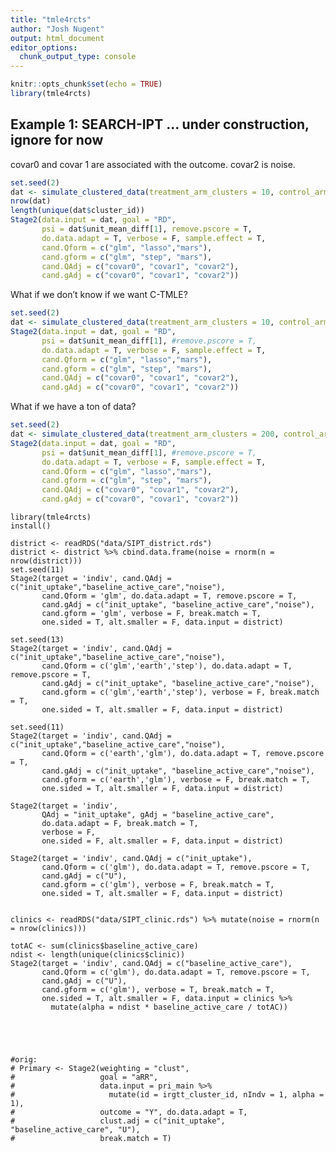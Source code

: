 ```yaml
---
title: "tmle4rcts"
author: "Josh Nugent"
output: html_document
editor_options: 
  chunk_output_type: console
---
```


```r
knitr::opts_chunk$set(echo = TRUE)
library(tmle4rcts)
```

## Example 1: SEARCH-IPT ... under construction, ignore for now

covar0 and covar 1 are associated with the outcome. covar2 is noise.

```r
set.seed(2)
dat <- simulate_clustered_data(treatment_arm_clusters = 10, control_arm_clusters = 10)
nrow(dat)
length(unique(dat$cluster_id))
Stage2(data.input = dat, goal = "RD",
       psi = dat$unit_mean_diff[1], remove.pscore = T,
       do.data.adapt = T, verbose = F, sample.effect = T,
       cand.Qform = c("glm", "lasso","mars"),
       cand.gform = c("glm", "step", "mars"),
       cand.QAdj = c("covar0", "covar1", "covar2"),
       cand.gAdj = c("covar0", "covar1", "covar2"))

```

What if we don't know if we want C-TMLE?

```r
set.seed(2)
dat <- simulate_clustered_data(treatment_arm_clusters = 10, control_arm_clusters = 10)
Stage2(data.input = dat, goal = "RD",
       psi = dat$unit_mean_diff[1], #remove.pscore = T,
       do.data.adapt = T, verbose = F, sample.effect = T,
       cand.Qform = c("glm", "lasso","mars"),
       cand.gform = c("glm", "step", "mars"),
       cand.QAdj = c("covar0", "covar1", "covar2"),
       cand.gAdj = c("covar0", "covar1", "covar2"))
```


What if we have a ton of data?

```r
set.seed(2)
dat <- simulate_clustered_data(treatment_arm_clusters = 200, control_arm_clusters = 200)
Stage2(data.input = dat, goal = "RD",
       psi = dat$unit_mean_diff[1], #remove.pscore = T,
       do.data.adapt = T, verbose = F, sample.effect = T,
       cand.Qform = c("glm", "lasso","mars"),
       cand.gform = c("glm", "step", "mars"),
       cand.QAdj = c("covar0", "covar1", "covar2"),
       cand.gAdj = c("covar0", "covar1", "covar2"))
```




```{}
library(tmle4rcts)
install()

district <- readRDS("data/SIPT_district.rds")
district <- district %>% cbind.data.frame(noise = rnorm(n = nrow(district)))
set.seed(11)
Stage2(target = 'indiv', cand.QAdj = c("init_uptake","baseline_active_care","noise"),
       cand.Qform = 'glm', do.data.adapt = T, remove.pscore = T,
       cand.gAdj = c("init_uptake", "baseline_active_care","noise"),
       cand.gform = 'glm', verbose = F, break.match = T,
       one.sided = T, alt.smaller = F, data.input = district)

set.seed(13)
Stage2(target = 'indiv', cand.QAdj = c("init_uptake","baseline_active_care","noise"),
       cand.Qform = c('glm','earth','step'), do.data.adapt = T, remove.pscore = T,
       cand.gAdj = c("init_uptake", "baseline_active_care","noise"),
       cand.gform = c('glm','earth','step'), verbose = F, break.match = T,
       one.sided = T, alt.smaller = F, data.input = district)

set.seed(11)
Stage2(target = 'indiv', cand.QAdj = c("init_uptake","baseline_active_care","noise"),
       cand.Qform = c('earth','glm'), do.data.adapt = T, remove.pscore = T,
       cand.gAdj = c("init_uptake", "baseline_active_care","noise"),
       cand.gform = c('earth','glm'), verbose = F, break.match = T,
       one.sided = T, alt.smaller = F, data.input = district)

Stage2(target = 'indiv',
       QAdj = "init_uptake", gAdj = "baseline_active_care",
       do.data.adapt = F, break.match = T,
       verbose = F,
       one.sided = F, alt.smaller = F, data.input = district)

Stage2(target = 'indiv', cand.QAdj = c("init_uptake"),
       cand.Qform = c('glm'), do.data.adapt = T, remove.pscore = T,
       cand.gAdj = c("U"),
       cand.gform = c('glm'), verbose = F, break.match = T,
       one.sided = T, alt.smaller = F, data.input = district)


clinics <- readRDS("data/SIPT_clinic.rds") %>% mutate(noise = rnorm(n = nrow(clinics)))

totAC <- sum(clinics$baseline_active_care)
ndist <- length(unique(clinics$clinic))
Stage2(target = 'indiv', cand.QAdj = c("baseline_active_care"),
       cand.Qform = c('glm'), do.data.adapt = T, remove.pscore = T,
       cand.gAdj = c("U"),
       cand.gform = c('glm'), verbose = T, break.match = T,
       one.sided = T, alt.smaller = F, data.input = clinics %>%
         mutate(alpha = ndist * baseline_active_care / totAC))





#orig:
# Primary <- Stage2(weighting = "clust",
#                   goal = "aRR",
#                   data.input = pri_main %>%
#                     mutate(id = irgtt_cluster_id, nIndv = 1, alpha = 1),
#                   outcome = "Y", do.data.adapt = T, 
#                   clust.adj = c("init_uptake", "baseline_active_care", "U"),
#                   break.match = T)

```




## 







